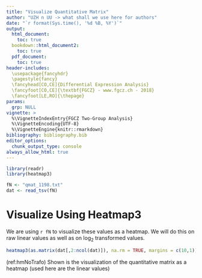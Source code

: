 ```yaml
---
title: "Visualize Quantitative Matrix"
author: "UZH n UU -> what shall we use here for authors"
date: "`r format(Sys.time(), '%d %B, %Y')`"
output:
  html_document:
    toc: true
  bookdown::html_document2:
    toc: true
  pdf_document: 
    toc: true
header-includes: 
  \usepackage{fancyhdr}
  \pagestyle{fancy}
  \fancyhead[CO,CE]{Differential Expression Analysis}
  \fancyfoot[CO,CE]{\textbf{FGCZ} - www.fgcz.ch - 2018}
  \fancyfoot[LE,RO]{\thepage} 
params:
  grp: NULL
vignette: >
  %\VignetteIndexEntry{FGCZ Two-Group Analysis}
  %\VignetteEncoding{UTF-8}
  %\VignetteEngine{knitr::rmarkdown}
bibliography: bibliography.bib
editor_options: 
  chunk_output_type: console
always_allow_html: true
---
```


```r
library(readr)
library(heatmap3)
```


```r
fN <- "qmat_1198.txt"
dat <- read_tsv(fN)
```



# Visualize Using Heatmap3

We are using `r fN` to visualize these values as a heatmap. We will do this on raw linear values as well as on $\log_{2}$ transformed values.


```r
heatmap3(as.matrix(dat[,2:ncol(dat)]), na.rm = TRUE, margins = c(10,1))
```
(ref:hmNoTrafo) Shown is the visualization of the quantitative matrix as a heatmap (used here are the linear values)

